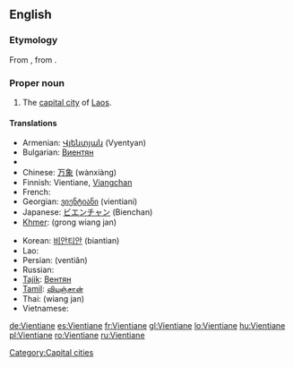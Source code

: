 {{wikipedia}}
==English==

===Etymology===
From {{etyl|fr}} {{term|Vientiane|lang=fr}}, from {{etyl|lo}} {{term|ວຽງຈັນ|tr=wiang-can|sc=Laoo}}.

===Proper noun===
{{en-proper noun}}

# The [[capital city]] of [[Laos]].

====Translations====
{{top}}
* Armenian: [[Վյենտյան]] (Vyentyan)
* Bulgarian: [[Виентян]]
* {{trreq|Burmese}}
* Chinese: [[万象]] (wànxiàng)
* Finnish: Vientiane, [[Viangchan]]
* French: {{t+|fr|Vientiane}}
* Georgian: [[ვიენტიანი]] (vientiani)
* Japanese: [[ビエンチャン]] (Bienchan)
* [[Khmer]]: {{Khmr|[[ខេត្ត​វៀងច័ន្ទន៍]]}} (grong wiang jan)
{{mid}}
* Korean: [[비안티안]] (biantian)
* Lao: {{t-|lo|ວຽງຈັນ|tr=wiang-can|sc=Laoo|xs=Lao}}
* Persian: {{fa-Arab|[[وینتیان]]}} (ventiân)
* Russian: {{t|ru|Вьентьян|tr=Vjentján|m}}
* [[Tajik]]: [[Вентян]]
* [[Tamil]]: [[வியஞ்சான்]]
* Thai: {{Thai|[[เวียงจันทน์]]}} (wiang jan)
* Vietnamese: {{t|vi|Viêng Chăn}}
{{bottom}}

[[Category:Capital cities]]

[[de:Vientiane]]
[[es:Vientiane]]
[[fr:Vientiane]]
[[gl:Vientiane]]
[[lo:Vientiane]]
[[hu:Vientiane]]
[[pl:Vientiane]]
[[ro:Vientiane]]
[[ru:Vientiane]]
